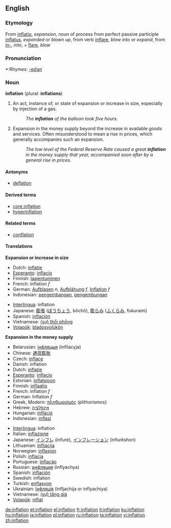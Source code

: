 {{wikipedia}}
==English==

===Etymology===
From {{L.}} [[inflatio]], ''expansion'', noun of process from perfect passive participle [[inflatus]], ''expanded'' or ''blown up'', from verb [[inflare]], ''blow into'' or ''expand'', from [[in-]], ''into'', + [[flare]], ''blow''

===Pronunciation===
*:Rhymes: [[Rhymes:English:-eɪʃǝn|-eɪʃǝn]]

===Noun===
'''inflation''' (plural: '''inflations''')
#An act, instance of, or state of expansion or increase in size, especially by injection of a gas.
#: ''The '''inflation''' of the balloon took five hours.''
# Expansion in the money supply beyond the increase in available goods and services.  Often misunderstood to mean a rise in prices, which generally accompanies such an expansion.
#: ''The low level of the Federal Reserve Rate caused a great '''inflation''' in the money supply that year, accompanied soon after by a general rise in prices.''

====Antonyms====
*[[deflation]]

====Derived terms====
*[[core inflation]]
*[[hyperinflation]]

====Related terms====
*[[conflation]]

====Translations====
'''Expansion or increase in size'''
{{top}}
*Dutch: [[inflatie]]
*[[Esperanto]]: [[inflacio]]
*Finnish: [[laajentuminen]]
*French: inflation ''f''
*German: [[Aufblasen]] ''n'', [[Aufblähung]] ''f'', [[Inflation]] ''f''
*Indonesian: [[kembang|pengembangan]], [[kembung|pengembungan]]
{{mid}}
*[[Interlingua]]: inflation
*Japanese: [[膨張]] ([[ぼうちょう]], bōchō), [[膨らみ]] ([[ふくらみ]], fukurami)
*Spanish: [[inflación]]
*Vietnamese: [[thổi phồng|(sự) thổi phồng]]
*[[Volapük]]: [[bladosvolükön]]
{{bottom}}

'''Expansion in the money supply'''
{{top}}
*Belarusian: [[інфляцыя]] (infliacyja)
*Chinese: [[通货膨胀]]
*Czech: [[inflace]]
*Danish: inflation
*Dutch: [[inflatie]]
*[[Esperanto]]: [[inflacio]]
*Estonian: [[inflatsioon]]
*Finnish: [[inflaatio]]
*French: inflation ''f''
*German: Inflation ''f''
*Greek, Modern: [[πληθωρισμός]] (plithorismos}
*Hebrew: [[אינפלציה]]
*Hungarian: [[infláció]]
*Indonesian: [[inflasi]]
{{mid}}
*[[Interlingua]]: inflation
*Italian: [[inflazione]]
*Japanese: [[インフレ]] (infure), [[インフレーション]] (infurēshon)
*Lithuanian: [[infliacija]]
*Norwegian: [[inflasjon]]
*Polish: [[inflacja]]
*Portuguese: [[inflação]]
*Russian: [[инфляция]] (inflyachya)
*Spanish: [[inflación]]
*Swedish: inflation
*Turkish: [[enflasyon]]
*Ukrainian: [[Інфляція]] (infljachija or inflyachiya)
*Vietnamese: [[tăng giá|(sự) tăng giá]]
*[[Volapük]]: [[niflat]]
{{bottom}}

[[de:inflation]]
[[et:inflation]]
[[el:inflation]]
[[fr:inflation]]
[[it:inflation]]
[[ku:inflation]]
[[hu:inflation]]
[[ja:inflation]]
[[pl:inflation]]
[[ru:inflation]]
[[ta:inflation]]
[[vi:inflation]]
[[zh:inflation]]